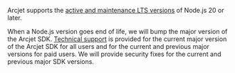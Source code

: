 Arcjet supports the [active and maintenance LTS
versions](https://github.com/nodejs/release) of Node.js 20 or later.

When a Node.js version goes end of life, we will bump the major version of the
Arcjet SDK. [Technical support](/support) is provided for the current major
version of the Arcjet SDK for all users and for the current and previous major
versions for paid users. We will provide security fixes for the current and
previous major SDK versions.
